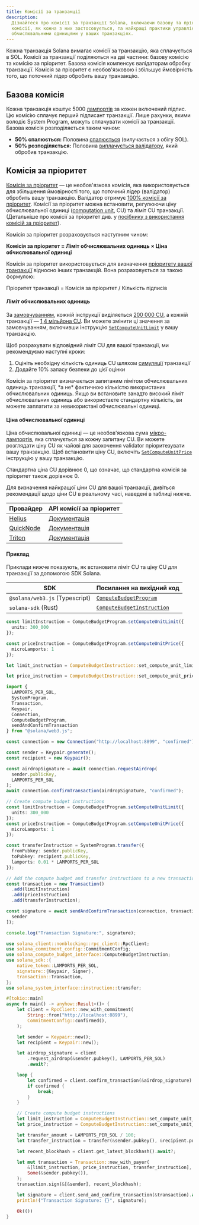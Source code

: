 ```yaml
---
title: Комісії за транзакції
description:
  Дізнайтеся про комісії за транзакції Solana, включаючи базову та пріоритетну
  комісії, як кожна з них застосовується, та найкращі практики управління
  обчислювальними одиницями у ваших транзакціях.
---
```


Кожна транзакція Solana вимагає комісії за транзакцію, яка сплачується в SOL.
Комісії за транзакції поділяються на дві частини: базову комісію та комісію за
пріоритет. Базова комісія компенсує валідаторам обробку транзакції. Комісія за
пріоритет є необов'язковою і збільшує ймовірність того, що поточний лідер
обробить вашу транзакцію.

## Базова комісія

Кожна транзакція коштує 5000 [лампортів](/docs/references/terminology#lamport)
за кожен включений підпис. Цю комісію сплачує перший підписант транзакції. Лише
рахунки, якими володіє System Program, можуть сплачувати комісії за транзакції.
Базова комісія розподіляється таким чином:

- **50% спалюється:** Половина
  [спалюється](https://github.com/anza-xyz/agave/blob/v2.1.13/sdk/fee-calculator/src/lib.rs#L70)
  (вилучається з обігу SOL).
- **50% розподіляється:** Половина
  [виплачується валідатору](https://github.com/anza-xyz/agave/blob/e621336acad4f5d6e5b860eaa1b074b01c99253c/runtime/src/bank/fee_distribution.rs#L58-L62),
  який обробив транзакцію.

## Комісія за пріоритет

[Комісія за пріоритет](https://github.com/anza-xyz/agave/blob/v2.2.14/compute-budget/src/compute_budget_limits.rs#L47-L48)
— це необов'язкова комісія, яка використовується для збільшення ймовірності
того, що поточний лідер (валідатор) обробить вашу транзакцію. Валідатор отримує
[100% комісії за пріоритет](https://github.com/solana-foundation/solana-improvement-documents/blob/main/proposals/0096-reward-collected-priority-fee-in-entirety.md).
Комісії за пріоритет можна встановити, регулюючи ціну обчислювальної одиниці
([computation unit](/docs/references/terminology#compute-units), CU) та ліміт CU
транзакції. (Детальніше про комісії за пріоритет див. у
[посібнику з використання комісій за пріоритет](/developers/guides/advanced/how-to-use-priority-fees)).

Комісія за пріоритет розраховується наступним чином:

**Комісія за пріоритет = Ліміт обчислювальних одиниць × Ціна обчислювальної
одиниці**

Комісія за пріоритет використовується для визначення
[пріоритету вашої транзакції](https://github.com/anza-xyz/agave/blob/v2.2.14/core/src/banking_stage/transaction_scheduler/receive_and_buffer.rs#L646)
відносно інших транзакцій. Вона розраховується за такою формулою:

Пріоритет транзакції = Комісія за пріоритет / Кількість підписів

#### Ліміт обчислювальних одиниць

За
[замовчуванням](https://github.com/anza-xyz/agave/blob/v2.1.13/compute-budget/src/compute_budget.rs#L149-L197),
кожній інструкції виділяється
[200 000 CU](https://github.com/anza-xyz/agave/blob/v2.1.13/compute-budget/src/compute_budget_limits.rs#L10),
а кожній транзакції —
[1,4 мільйона CU](https://github.com/anza-xyz/agave/blob/v2.1.13/compute-budget/src/compute_budget_limits.rs#L14).
Ви можете змінити ці значення за замовчуванням, включивши інструкцію
[`SetComputeUnitLimit`](https://github.com/anza-xyz/agave/blob/v2.1.13/sdk/src/compute_budget.rs#L42-L44)
у вашу транзакцію.

Щоб розрахувати відповідний ліміт CU для вашої транзакції, ми рекомендуємо
наступні кроки:

1. Оцініть необхідну кількість одиниць CU шляхом
   [симуляції](/developers/guides/advanced/how-to-request-optimal-compute)
   транзакції
2. Додайте 10% запасу безпеки до цієї оцінки

<Callout type="warn">
  Комісія за пріоритет визначається запитаним лімітом обчислювальних одиниць
  транзакції, *а не* фактичною кількістю використаних обчислювальних одиниць.
  Якщо ви встановите занадто високий ліміт обчислювальних одиниць або
  використаєте стандартну кількість, ви можете заплатити за невикористані
  обчислювальні одиниці.
</Callout>

#### Ціна обчислювальної одиниці

Ціна обчислювальної одиниці — це необов'язкова сума
[мікро-лампортів](/docs/references/terminology#micro-lamports), яка сплачується
за кожну запитану CU. Ви можете розглядати ціну CU як чайові для заохочення
validator пріоритезувати вашу транзакцію. Щоб встановити ціну CU, включіть
[`SetComputeUnitPrice`](https://github.com/anza-xyz/agave/blob/v2.1.13/sdk/src/compute_budget.rs#L48-L50)
інструкцію у вашу транзакцію.

<Callout>
  Стандартна ціна CU дорівнює 0, що означає, що стандартна комісія за пріоритет
  також дорівнює 0.
</Callout>

Для визначення найкращої ціни CU для вашої транзакції, дивіться рекомендації
щодо ціни CU в реальному часі, наведені в таблиці нижче.

| Провайдер                               | API комісії за пріоритет                                                         |
| --------------------------------------- | -------------------------------------------------------------------------------- |
| [Helius](https://www.helius.dev/)       | [Документація](https://docs.helius.dev/solana-apis/priority-fee-api)             |
| [QuickNode](https://www.quicknode.com/) | [Документація](https://marketplace.quicknode.com/add-on/solana-priority-fee)     |
| [Triton](https://triton.one/)           | [Документація](https://docs.triton.one/chains/solana/improved-priority-fees-api) |

#### Приклад

Приклади нижче показують, як встановити ліміт CU та ціну CU для транзакції за
допомогою SDK Solana.

| SDK                            | Посилання на вихідний код                                                                                                      |
| ------------------------------ | ------------------------------------------------------------------------------------------------------------------------------ |
| `@solana/web3.js` (Typescript) | [`ComputeBudgetProgram`](https://github.com/solana-foundation/solana-web3.js/blob/v1.98.0/src/programs/compute-budget.ts#L218) |
| `solana-sdk` (Rust)            | [`ComputeBudgetInstruction`](https://github.com/anza-xyz/agave/blob/v2.1.13/sdk/src/compute_budget.rs#L17-L31)                 |

<CodeTabs storage="compute-budget">

```ts !! title="Typescript"
const limitInstruction = ComputeBudgetProgram.setComputeUnitLimit({
  units: 300_000
});

const priceInstruction = ComputeBudgetProgram.setComputeUnitPrice({
  microLamports: 1
});
```

```rust !! title="Rust"
let limit_instruction = ComputeBudgetInstruction::set_compute_unit_limit(300_000);

let price_instruction = ComputeBudgetInstruction::set_compute_unit_price(1);
```

</CodeTabs>

<CodeTabs storage="compute-budget" flags="r">

```ts !! title="Typescript"
import {
  LAMPORTS_PER_SOL,
  SystemProgram,
  Transaction,
  Keypair,
  Connection,
  ComputeBudgetProgram,
  sendAndConfirmTransaction
} from "@solana/web3.js";

const connection = new Connection("http://localhost:8899", "confirmed");

const sender = Keypair.generate();
const recipient = new Keypair();

const airdropSignature = await connection.requestAirdrop(
  sender.publicKey,
  LAMPORTS_PER_SOL
);
await connection.confirmTransaction(airdropSignature, "confirmed");

// Create compute budget instructions
const limitInstruction = ComputeBudgetProgram.setComputeUnitLimit({
  units: 300_000
});
const priceInstruction = ComputeBudgetProgram.setComputeUnitPrice({
  microLamports: 1
});

const transferInstruction = SystemProgram.transfer({
  fromPubkey: sender.publicKey,
  toPubkey: recipient.publicKey,
  lamports: 0.01 * LAMPORTS_PER_SOL
});

// Add the compute budget and transfer instructions to a new transaction
const transaction = new Transaction()
  .add(limitInstruction)
  .add(priceInstruction)
  .add(transferInstruction);

const signature = await sendAndConfirmTransaction(connection, transaction, [
  sender
]);

console.log("Transaction Signature:", signature);
```

```rust !! title="Rust"
use solana_client::nonblocking::rpc_client::RpcClient;
use solana_commitment_config::CommitmentConfig;
use solana_compute_budget_interface::ComputeBudgetInstruction;
use solana_sdk::{
    native_token::LAMPORTS_PER_SOL,
    signature::{Keypair, Signer},
    transaction::Transaction,
};
use solana_system_interface::instruction::transfer;

#[tokio::main]
async fn main() -> anyhow::Result<()> {
    let client = RpcClient::new_with_commitment(
        String::from("http://localhost:8899"),
        CommitmentConfig::confirmed(),
    );

    let sender = Keypair::new();
    let recipient = Keypair::new();

    let airdrop_signature = client
        .request_airdrop(&sender.pubkey(), LAMPORTS_PER_SOL)
        .await?;

    loop {
        let confirmed = client.confirm_transaction(&airdrop_signature).await?;
        if confirmed {
            break;
        }
    }

    // Create compute budget instructions
    let limit_instruction = ComputeBudgetInstruction::set_compute_unit_limit(300_000);
    let price_instruction = ComputeBudgetInstruction::set_compute_unit_price(1);

    let transfer_amount = LAMPORTS_PER_SOL / 100;
    let transfer_instruction = transfer(&sender.pubkey(), &recipient.pubkey(), transfer_amount);

    let recent_blockhash = client.get_latest_blockhash().await?;

    let mut transaction = Transaction::new_with_payer(
        &[limit_instruction, price_instruction, transfer_instruction],
        Some(&sender.pubkey()),
    );
    transaction.sign(&[&sender], recent_blockhash);

    let signature = client.send_and_confirm_transaction(&transaction).await?;
    println!("Transaction Signature: {}", signature);

    Ok(())
}
```

</CodeTabs>
